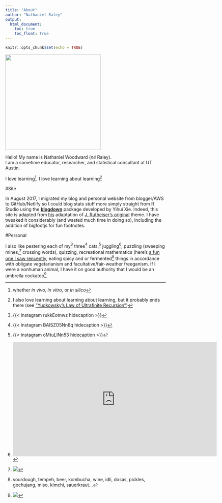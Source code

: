 ```yaml
---
title: "About"
author: "Nathaniel Raley"
output:
  html_document:
    toc: true
    toc_float: true
---
```


```r
knitr::opts_chunk$set(echo = TRUE)
```

<img src="ndr_head.jpg" width="300">

Hello! My name is Nathaniel Woodward (*né* Raley).   
I am a sometime educator, researcher, and statistical consultant at UT Austin. 


I love learning[^5], I love learning about learning[^1]



<!--
I am dedicated to optimizing human learning through psychological, biological, and technological cross-pollination. 


My life's work is how life works
I believe that in addition to improving the quality and availability of education, an enduring love of learning should be the aim of every educator and the prerogative of every child. Further, I feel that urgent effort is needed to optimize student learning---increasing the efficacy of education will generate advancements at present unfathomable in the total amount of knowledge and truth in the world. Still more powerful pedagogies will result, fueling a feedback loop that will push our species onward and upward over critical thresholds in discovery. Only an optimally educated humanity will be equipped to solve today’s most pressing problems and to safeguard a future for our posterity

mechanics of memory

In both my teaching and my research, my guiding purpose is to improve students’ lifetime learning outcomes---to provide students with meaningful learning experiences that lead to durable, flexible knowledge; to show them how enjoyable learning can be so that they are motivated to pursue knowledge for its own sake; and to give them the cognitive and meta-cognitive skills they need to pursue their independent
inquiry effectively and efficiently.


Realize, though, that "living" and "learning" are mutually entailing and thus functionally equivalent: both terms imply changes in the state of a system with respect to its environment, given a unique history of such interactions.

Integrating over your every lesson-learned gives more than just what you know... it's who you are! A “tree of life” and a “tree of knowledge” have proverbial roots in most every culture, but if you dig beneath the surface you find that they grow together---like Baucis and Philemon of myth, or the great Pando of Utah, they are the same tree! (Some have preferred rhizome.) 

"you live and you learn." But this is tautological: to live is to learn!



#Research



#Teaching

Here is a platitude, but wait and I'll unpack it: "To be a good teacher is to be a good student."

For as long as I can remember, people have always asked me what I'm smiling about, and I've never known how to respond. Is my excitement shameful? Do I need an excuse for being happy? Like a rising tide, my unflagging positivity has always buoyed those around me. In middle school, I was voted "Friendliest" and in high school, my graduating class of almost 800 students crowned me "Class Clown". This unconscious aspect of my personality is still serving me well to this day. Here is a representative comment I received from a student on a course-instructor survey in 2015: "I never saw him without a big smile on his face. He was always eager to help out in class and enthusiastic when it came to explaining the material." 

Since that time, I have come to realize that my abiding good-cheer springs from a deep Love of Learning that infuses my every moment with excitement and personal meaning. When you love learning, life is transformed from a thing that happens to you into into a first-person quest for truth, beauty, and goodness: new experiences are mingled with old ones in the crucible of your imagination, producing ever-better mental models of reality, connecting previously unrelated ideas to form new patterns, new visions about the way things are... Once set aflame, this passion for personal truth is continually stoked by the small thrill of every realization and sustained by our profound need to bring order to ourselves and to the cosmos---the conviction that the universe will prove to make some final sense. A joy of learning suffuses life with meaning! It is the essence of education and the prerogative of every human being! We should all feel the tug of curiosity, the engulfing flow of discovery and problem-solving, the sheer awe of finally ``getting it.'' Every little epiphany is worth its weight in gold: the final product of your every lesson-learned is far more what you know, it is who you are!

But if you are reading this, a lot of "life" has already happened to you: many formative experiences are now well in our past, and from them, relatively stable identities have emerged. Along the way, our schools and workplaces have communicated the view life is a series of repetitive, unenjoyable duties done grudgingly in exchange for material rewards or social status. But life is not about following directions, or even giving them; no, it is about making new directions, your own directions! To do this requires freeing one's soul from the sedative cocoon of daily routines and instant gratification long enough to realize that there is still real mystery out in the world, still an infinitude of unrealized possibilities for your future self, still countless unanswered questions and fundamental problems that have become hidden underneath all the artificial cruft of modern life. The first task of an educator is to inspire students, to bring these timeless human issues and ultimate scientific questions into the light of day and to make a case for alternative lifestyles guided by such questions[^3] (I leave them as an exercise for the reader). If these questions do not pull all students into their orbit, then at least they have raised awareness of human incompleteness and conflictedness: discontent and the awareness of alternatives is the starting-point of much meaningful intellectual activity! In the words of Allan Bloom, 

> The passions should be bound up in the glorious project of fulfilling human 
> nature and searching for final truths, and this binding should be the goal of 
> education."  

Students who love to learn will seek meaning, truth, and enjoyment in everything they do---and they will find it.  



> quotation quotation quotation
> quotation quotation quotation
> quotation quotation quotation

-->


#Site

In August 2017, I migrated my blog and personal website from blogger/AWS to GitHub/Netlify so I could blog stats stuff more simply straight from R Studio using the [**blogdown**](https://github.com/rstudio/blogdown) package developed by Yihui Xie. Indeed, this site is adapted from [his](https://github.com/yihui/hugo-lithium-theme) adaptation of [J. Rutheiser's original](https://github.com/jrutheiser/hugo-lithium-theme) theme. I have tweaked it considerably (and wasted much time in doing so), including the addition of bigfootjs for fun footnotes.


#Personal


I also like pestering each of my[^6] three[^7] cats,[^8] juggling[^9], puzzling (sweeping mines,[^2] crossing words), quizzing,
recreational mathematics (here's [a fun one I saw rencently](https://www.janestreet.com/join-jane-street/open-positions/?utm_content=sierpinski), eating spicy and or fermented[^3] things in accordance with obligate vegetarianism and facultative/fair-weather freeganism. If I were a nonhuman animal, I have it on good authority that I would be an umbrella cockatoo[^4].



[^1]: I also love learning about learning about learning, but it probably ends there (see ["Yudkowsky's Law of Ultrafinite Recursion"](https://www.facebook.com/yudkowsky/posts/10154119438404228))
[^2]: ![](minesweeper.jpg)
[^3]: sourdough, tempeh, beer, kombucha, wine, idli, dosas, pickles, gochujang, miso, kimchi, sauerkraut...  
[^4]: ![](umbrella_cockatoo.jpg)
[^5]: whether *in vivo, in vitro,* or *in silico*
[^6]: {{< instagram rukkEotnwz hidecaption >}}
[^7]: {{< instagram BAISZO5Nn8q hidecaption >}}
[^8]: {{< instagram oMtuLINn53 hidecaption >}}
[^9]: <iframe width="640" height="360" src="https://www.youtube.com/embed/FKU1p5SUlIc?list=PL3kcOofui6JZj6iFqsLzC-APKj8t4-V-T" frameborder="0" allowfullscreen></iframe>